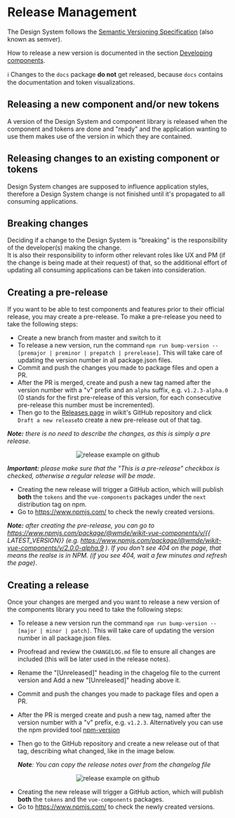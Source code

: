 
<Meta title="Documentation/Release Management" />


# Release Management

The Design System follows the [Semantic Versioning Specification](https://semver.org/spec/v2.0.0.html) (also known as semver).

How to release a new version is documented in the section [Developing components](?path=/story/documentation-how-to-create-reusable-components-developing-components--page#releasing-a-new-component).

ℹ️ Changes to the `docs` package **do not** get released, because `docs` contains the documentation and token visualizations.

## Releasing a new component and/or new tokens

A version of the Design System and component library is released when the component and tokens are done and "ready" and the application wanting to use them makes use of the version in which they are contained.

## Releasing changes to an existing component or tokens

Design System changes are supposed to influence application styles, therefore a Design System change is not finished until it's propagated to all consuming applications.

## Breaking changes

Deciding if a change to the Design System is "breaking" is the responsibility of the developer(s) making the change.  
It is also their responsibility to inform other relevant roles like UX and PM (if the change is being made at their request) of that, so the additional effort of updating all consuming applications can be taken into consideration.

## Creating a pre-release 

If you want to be able to test components and features prior to their official release, you may create a pre-release. To make a pre-release you need to take the following steps: 
 - Create a new branch from master and switch to it
 - To release a new version, run the command `npm run bump-version -- [premajor | preminor | prepatch | prerelease]`. This will take care of updating the version number in all package.json files.
 - Commit and push the changes you made to package files and open a PR.
 - After the PR is merged, create and push a new tag named after the version number with a "v" prefix and an `alpha` suffix, e.g. `v1.2.3-alpha.0` (0 stands for the first pre-release of this version, for each consecutive pre-release this number must be incremented).
 - Then go to the [Releases page](https://github.com/wmde/wikit/releases) in wikit's GitHub repository and click `Draft a new release`to create a new pre-release out of that tag.

  _**Note:** there is no need to describe the changes, as this is simply a pre release_.

<center>
    <img src="./images/docs_prerelease_example.png" alt="release example on github"/>
</center>

  _**Important:** please make sure that the "This is a pre-release" checkbox is checked, otherwise a regular release will be made_.

 - Creating the new release will trigger a GitHub action, which will publish **both** the `tokens` and the `vue-components` packages under the `next` distribution tag on npm.
 - Go to https://www.npmjs.com/ to check the newly created versions.

_**Note:** after creating the pre-release, you can go to https://www.npmjs.com/package/@wmde/wikit-vue-components/v/{{ LATEST_VERSION}} (e.g. https://www.npmjs.com/package/@wmde/wikit-vue-components/v/2.0.0-alpha.9 ). If you don't see 404 on the page, that means the realse is in NPM. (if you see 404, wait a few minutes and refresh the page)_.


## Creating a release 

Once your changes are merged and you want to release a new version of the components library you need to take the following steps:
 - To release a new version run the command `npm run bump-version -- [major | minor | patch]`. This will take care of updating the version number in all package.json files.
 - Proofread and review the `CHANGELOG.md` file to ensure all changes are included (this will be later used in the release notes).
 - Rename the "[Unreleased]" heading in the chagelog file to the current version and Add a new "[Unreleased]" heading above it.
 - Commit and push the changes you made to package files and open a PR.
 - After the PR is merged create and push a new tag, named after the version number with a "v" prefix, e.g. `v1.2.3`. Alternatively you can use the npm provided tool [npm-version](https://docs.npmjs.com/cli/version)
 - Then go to the GitHub repository and create a new release out of that tag, describing what changed, like in the image below.

    _**Note**: You can copy the release notes over from the changelog file_

<center>
    <img src="./images/docs_release_example.png" alt="release example on github"/>
</center>

 - Creating the new release will trigger a GitHub action, which will publish **both** the `tokens` and the `vue-components` packages.
 - Go to https://www.npmjs.com/ to check the newly created versions.

